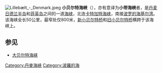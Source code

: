 [[File:Lillebælt_-_Denmark.jpeg|thumb]]
'''小贝尔特海峡'''（{{lang-da|'''Lillebælt'''}}），亦有意译为'''小带海峡'''者，是[[丹麦|丹麦]][[日德兰半岛|日德兰半岛]]和[[菲英岛|菲英岛]]之间的一道[[海峡|海峡]]，北连[[卡特加特海峡|卡特加特海峡]]，南接[[波罗的海|波罗的海]][[基尔湾|基尔湾]]。该海峡全长50公里，最窄处仅800米，[[新小贝尔特桥|新小贝尔特桥]]和[[旧小贝尔特桥|旧小贝尔特桥]]横跨于该海峡上。

==参见==
*[[大贝尔特海峡|大贝尔特海峡]]
{{DEFAULTSORT:Lillebælt}}
[[Category:丹麥海峽|Category:丹麥海峽]]
[[Category:波羅的海|Category:波羅的海]]

{{coord|55|11|N|9|50|E|region:DK_type:waterbody|display=title}}
